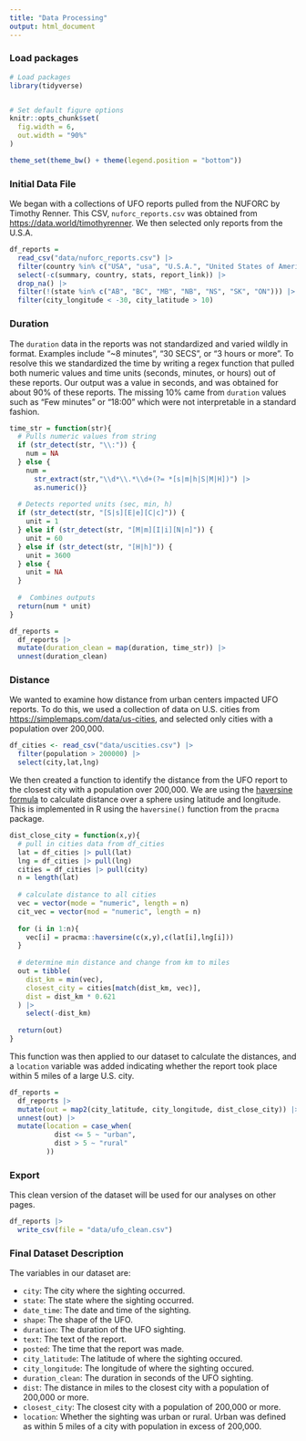 ```yaml
---
title: "Data Processing"
output: html_document
---
```

### Load packages
```r
# Load packages
library(tidyverse)


# Set default figure options
knitr::opts_chunk$set(
  fig.width = 6,
  out.width = "90%"
)

theme_set(theme_bw() + theme(legend.position = "bottom"))

```

### Initial Data File
We began with a collections of UFO reports pulled from the NUFORC by Timothy Renner. This CSV, `nuforc_reports.csv` was obtained from [https://data.world/timothyrenner](https://data.world/timothyrenner). We then selected only reports from the U.S.A.

```r
df_reports = 
  read_csv("data/nuforc_reports.csv") |> 
  filter(country %in% c("USA", "usa", "U.S.A.", "United States of America")) |> 
  select(-c(summary, country, stats, report_link)) |> 
  drop_na() |> 
  filter(!(state %in% c("AB", "BC", "MB", "NB", "NS", "SK", "ON"))) |> 
  filter(city_longitude < -30, city_latitude > 10)
```

### Duration
The `duration` data in the reports was not standardized and varied wildly in format. Examples include “~8 minutes”, “30 SECS”, or “3 hours or more”. To resolve this we standardized the time by writing a regex function that pulled both numeric values and time units (seconds, minutes, or hours) out of these reports. Our output was a value in seconds, and was obtained for about 90% of these reports. The missing 10% came from `duration` values such as "Few minutes" or "18:00" which were not interpretable in a standard fashion. 

```r
time_str = function(str){
  # Pulls numeric values from string
  if (str_detect(str, "\\:")) {
    num = NA
  } else {
    num = 
      str_extract(str,"\\d*\\.*\\d+(?= *[s|m|h|S|M|H])") |> 
      as.numeric()}
  
  # Detects reported units (sec, min, h)
  if (str_detect(str, "[S|s][E|e][C|c]")) {
    unit = 1
  } else if (str_detect(str, "[M|m][I|i][N|n]")) {
    unit = 60
  } else if (str_detect(str, "[H|h]")) {
    unit = 3600
  } else {
    unit = NA
  }
  
  #  Combines outputs
  return(num * unit)
}
```

```r
df_reports = 
  df_reports |> 
  mutate(duration_clean = map(duration, time_str)) |> 
  unnest(duration_clean)
```


### Distance
We wanted to examine how distance from urban centers impacted UFO reports. To do this, we used a collection of data on U.S. cities from [https://simplemaps.com/data/us-cities](https://simplemaps.com/data/us-cities), and selected only cities with a population over 200,000.
```r
df_cities <- read_csv("data/uscities.csv") |>
  filter(population > 200000) |> 
  select(city,lat,lng)
```

We then created a function to identify the distance from the UFO report to the closest city with a population over 200,000. We are using the [haversine formula](https://en.wikipedia.org/wiki/Haversine_formula) to calculate distance over a sphere using latitude and longitude. This is implemented in R using the `haversine()` function from the `pracma` package.

```r
dist_close_city = function(x,y){
  # pull in cities data from df_cities
  lat = df_cities |> pull(lat)
  lng = df_cities |> pull(lng)
  cities = df_cities |> pull(city)
  n = length(lat)
  
  # calculate distance to all cities
  vec = vector(mode = "numeric", length = n)
  cit_vec = vector(mod = "numeric", length = n)
  
  for (i in 1:n){
    vec[i] = pracma::haversine(c(x,y),c(lat[i],lng[i]))
  }
  
  # determine min distance and change from km to miles
  out = tibble(
    dist_km = min(vec),
    closest_city = cities[match(dist_km, vec)],
    dist = dist_km * 0.621
  ) |> 
    select(-dist_km)
  
  return(out)
}
```

This function was then applied to our dataset to calculate the distances, and a `location` variable was added indicating whether the report took place within 5 miles of a large U.S. city.
```r
df_reports =
  df_reports |> 
  mutate(out = map2(city_latitude, city_longitude, dist_close_city)) |> 
  unnest(out) |> 
  mutate(location = case_when(
           dist <= 5 ~ "urban",
           dist > 5 ~ "rural"
         )) 
```

### Export
This clean version of the dataset will be used for our analyses on other pages. 
```r
df_reports |> 
  write_csv(file = "data/ufo_clean.csv")
```

### Final Dataset Description
The variables in our dataset are:

* `city`: The city where the sighting occurred.
* `state`: The state where the sighting occurred.
* `date_time`: The date and time of the sighting.
* `shape`: The shape of the UFO.
* `duration`: The duration of the UFO sighting.
* `text`: The text of the report.
* `posted`: The time that the report was made.
* `city_latitude`: The latitude of where the sighting occured.
* `city_longitude`: The longitude of where the sighting occured.
* `duration_clean`: The duration in seconds of the UFO sighting.
* `dist`: The distance in miles to the closest city with a population of 200,000 or more.
* `closest_city`: The closest city with a population of 200,000 or more.
* `location`: Whether the sighting was urban or rural. Urban was defined as within 5 miles of a city with population in excess of 200,000.
